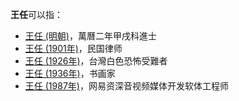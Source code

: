 '''王任'''可以指：
* [[王任_(明朝)|王任 (明朝)]]，萬曆二年甲戌科進士
* [[王任_(1901年)|王任 (1901年)]]，民国律师
* [[王任_(1926年)|王任 (1926年)]]，台灣白色恐怖受難者
* [[王任_(1936年)|王任 (1936年)]]，书画家
* [[王任_(1987年)|王任 (1987年)]]，网易资深音视频媒体开发软体工程师

{{disambig|cat=二字王姓人名消歧義|ren}}